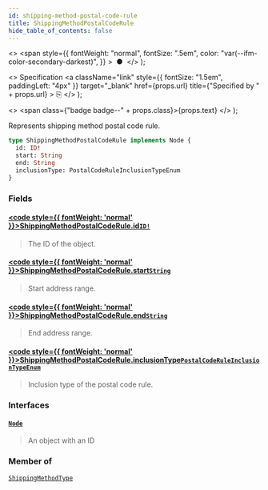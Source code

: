 ```yaml
---
id: shipping-method-postal-code-rule
title: ShippingMethodPostalCodeRule
hide_table_of_contents: false
---
```


  <>
    <span
      style={{
        fontWeight: "normal",
        fontSize: ".5em",
        color: "var(--ifm-color-secondary-darkest)",
      }}
    >
      &nbsp;●&nbsp;
    </span>
  </>
);

  <>
    Specification
    <a
      className="link"
      style={{ fontSize: "1.5em", paddingLeft: "4px" }}
      target="\_blank"
      href={props.url}
      title={"Specified by " + props.url}
    >
      ⎘
    </a>
  </>
);

  <>
    <span class={"badge badge--" + props.class}>{props.text}</span>
  </>
);

Represents shipping method postal code rule.

```graphql
type ShippingMethodPostalCodeRule implements Node {
  id: ID!
  start: String
  end: String
  inclusionType: PostalCodeRuleInclusionTypeEnum
}
```

### Fields

#### [<code style={{ fontWeight: 'normal' }}>ShippingMethodPostalCodeRule.<b>id</b></code>](#)<Bullet />[`ID!`](../../api-reference/scalars/id) <Badge class="secondary" text="non-null"/> <Badge class="secondary" text="scalar"/>

> The ID of the object.

#### [<code style={{ fontWeight: 'normal' }}>ShippingMethodPostalCodeRule.<b>start</b></code>](#)<Bullet />[`String`](../../api-reference/scalars/string) <Badge class="secondary" text="scalar"/>

> Start address range.

#### [<code style={{ fontWeight: 'normal' }}>ShippingMethodPostalCodeRule.<b>end</b></code>](#)<Bullet />[`String`](../../api-reference/scalars/string) <Badge class="secondary" text="scalar"/>

> End address range.

#### [<code style={{ fontWeight: 'normal' }}>ShippingMethodPostalCodeRule.<b>inclusionType</b></code>](#)<Bullet />[`PostalCodeRuleInclusionTypeEnum`](../../api-reference/enums/postal-code-rule-inclusion-type-enum) <Badge class="secondary" text="enum"/>

> Inclusion type of the postal code rule.

### Interfaces

#### [`Node`](../../api-reference/interfaces/node) <Badge class="secondary" text="interface"/>

> An object with an ID

### Member of

[`ShippingMethodType`](../../api-reference/objects/shipping-method-type) <Badge class="secondary" text="object"/>
